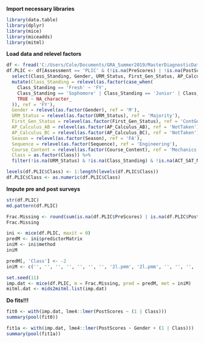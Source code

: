 **Import necessary libraries**
```r
library(data.table)
library(dplyr)
library(mice)
library(miceadds)
library(mitml)
```

**Load data and relevel factors**
```r
df <- fread('C:/Users/Cole/Documents/GRA_Summer2019/MasterDiagnosticDataConstruction/MasterData.csv')
df.PLIC <- df[Assessment == 'PLIC' & (!is.na(PreScores) | !is.na(PostScores))] %>%
  select(Class_Standing, Gender, URM_Status, First_Gen_Status, AP_Calculus_AB, AP_Calculus_BC, ACT_SAT_Math_Percentile, PreScores, PostScores, Season, Sequence, Course_Content, Class) %>%
  mutate(Class_Standing = relevel(as.factor(case_when(
    Class_Standing == 'Fresh' ~ 'FY',
    Class_Standing == 'Sophomore' | Class_Standing == 'Junior' | Class_Standing == 'Senior' ~ 'BFY',
    TRUE ~ NA_character_
  )), ref = 'FY'),
  Gender = relevel(as.factor(Gender), ref = 'M'),
  URM_Status = relevel(as.factor(URM_Status), ref = 'Majority'),
  First_Gen_Status = relevel(as.factor(First_Gen_Status), ref = 'ContGen'),
  AP_Calculus_AB = relevel(as.factor(AP_Calculus_AB), ref = 'NotTaken'),
  AP_Calculus_BC = relevel(as.factor(AP_Calculus_BC), ref = 'NotTaken'),
  Season = relevel(as.factor(Season), ref = 'FA'),
  Sequence = relevel(as.factor(Sequence), ref = 'Engineering'),
  Course_Content = relevel(as.factor(Course_Content), ref = 'Mechanics'),
  Class = as.factor(Class)) %>%
  filter(!is.na(URM_Status) & !is.na(Class_Standing) & !is.na(ACT_SAT_Math_Percentile))

levels(df.PLIC$Class) <- 1:length(levels(df.PLIC$Class))
df.PLIC$Class <- as.numeric(df.PLIC$Class)
```

**Impute pre and post surveys**
```r
str(df.PLIC)
md.pattern(df.PLIC)

Frac.Missing <- round(sum(is.na(df.PLIC$PreScores) | is.na(df.PLIC$PostScores))/nrow(df.PLIC) * 100)
Frac.Missing

ini <- mice(df.PLIC, maxit = 0)
predM <- ini$predictorMatrix
iniM <- ini$method
iniM

predM[, 'Class'] <- -2
iniM <- c('', '', '', '', '', '', '', '2l.pmm', '2l.pmm', '', '', '', '')

set.seed(11)
imp.dat <- mice(df.PLIC, m = Frac.Missing, pred = predM, met = iniM)
mitml.dat <- mids2mitml.list(imp.dat)
```

**Do fits!!!**
```r
fit0 <- with(imp.dat, lme4::lmer(PostScores ~ (1 | Class)))
summary(pool(fit0))

fit1a <- with(imp.dat, lme4::lmer(PostScores ~ Gender + (1 | Class)))
summary(pool(fit1a))
```

